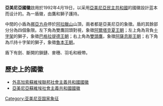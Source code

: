 {{Unreferenced|time=2019-12-29T13:20:04+00:00}}
{{Infobox coat of arms
|name             = 亚美尼亚共和国国徽<br>Հայաստանի Զինանշան
|image            = Coat of arms of Armenia.svg
|image_width      = 200
|middle           = Emblem of the Armenian SSR.svg
|middle_width     = 130
|middle_caption   = [[亚美尼亚苏维埃社会主义共和国国徽|亚美尼亚苏维埃社会主义共和国国徽]]
|lesser           = Coat of arms of the First Republic of Armenia.svg
|lesser_alt       = 
|lesser_width     = 130
|lesser_caption   = 历史上的[[亞美尼亞民主共和国|亞美尼亞民主共和国]]国徽
|armiger          = {{ARM}}
|year_adopted     = 1992年4月19日
|crest            = 
|torse            = 
|shield           = 
|supporters       = 
|compartment      = 
|motto            = 
|orders           = 
|other_elements   = 
|earlier_versions = 
|use              = 
}}
'''亞美尼亞國徽'''啟用於1992年4月19日，以采用[[亞美尼亞民主共和國|亞美尼亞民主共和國]]的國徽設計蓝本而设计的。為一盾徽，由鷹和獅子護持。

中間的小盾為[[挪亞方舟|挪亞方舟]]停於[[阿拉臘山|阿拉臘山]]山頂，兩者都是亞美尼亞的象徵。盾的其餘部分分為四個象限。左下角為雙鷹回頭對視，象徵[[阿爾塔克夏王朝|阿爾塔克夏王朝]]；左上角為背負[[十字架|十字架]]的獅子，象徵[[巴格拉提德王朝|巴格拉提德王朝]]；右上角為[[雙頭鷹|雙頭鷹]]，象徵[[阿薩息斯王朝|阿薩息斯王朝]]；右下角為爪持十字架的獅子，象徵[[魯本王朝|魯本王朝]]。

盾下有劍、斷開的鎖鏈、麥穗、羽毛和綬帶。

== 歷史上的國徽 ==
* [[外高加索蘇維埃聯邦社會主義共和國國徽|外高加索蘇維埃聯邦社會主義共和國國徽]]
* [[亞美尼亞蘇維埃社會主義共和國國徽|亞美尼亞蘇維埃社會主義共和國國徽]]

{{亚洲题目|国徽}}

[[Category:亚美尼亚国家象征|Category:亚美尼亚国家象征]]